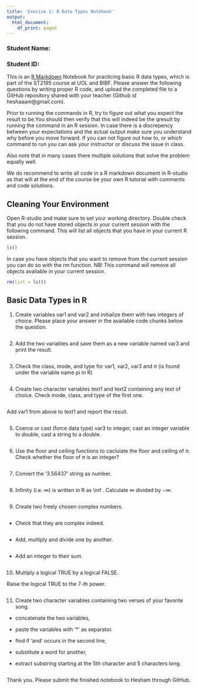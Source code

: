 ```yaml
---
title: 'Execise 1: R Data Types Notebook'
output:
  html_document:
    df_print: paged
---
```


### Student Name:

### Student ID:

This is an [R Markdown](http://rmarkdown.rstudio.com) Notebook for practicing basic R data types, which is part of the ST2195 course at UOL and BIBF.
Please answer the following questions by writing proper R code, and upload the completed file to a GitHub repository shared with your teacher (Github id heshaaam\@gmail.com).

Prior to running the commands in R, try to figure out what you expect the result to be.You should then verify that this will indeed be the qresult by running the command in an R session. In case there is a discrepency between your expectations and the actual output make sure you understand why before you move forward. If you can not figure out how to, or which command to run you can ask your instructor or discuss the issue in class.

Also note that in many cases there multiple solutions that solve the problem equally well.

We do recommend to write all code in a R markdown document in R-studio as that will at the end of the course be your own R tutorial with comments and code solutions.

## Cleaning Your Environment

Open R-studio and make sure to set your working directory. Double check that you do not have stored objects in your current session with the following command. This will list all objects that you have in your current R session.

```r
ls()
```

In case you have objects that you want to remove from the current session you can do so with the rm function. NB! This command will remove all objects available in your current session.

```r
rm(list = ls())
```

## Basic Data Types in R

1. Create variables var1 and var2 and initialize them with two integers of choice.
Please place your answer in the available code chunks below the question.

```r

```

2. Add the two variables and save them as a new variable named var3 and print the result.

```r

```

3. Check the class, mode, and type for var1, var2, var3 and $\pi$ (is found under the variable name pi in R)

```r

```

4. Create two character variables text1 and text2 containing any text of choice. Check mode, class, and type of the first one.

```r

```

Add var1 from above to text1 and report the result.

```r

```

5. Coerce or cast (force data type) var3 to integer, cast an integer variable to double, cast a string to a double.

```r

```

6. Use the floor and ceiling functions to caclulate the floor and ceiling of $\pi$.
Check whether the floor of $\pi$ is an integer?

```r

```

7. Convert the ‘3.56437’ string as number.

```r

```

8. Infinity (i.e. $\infty$) is written in R as \\inf . Calculate $\infty$ divided by $-\infty$.

```r

```

9. Create two freely chosen complex numbers.
```r

```


* Check that they are complex indeed.
```r

```


* Add, multiply and divide one by another.
```r

```


* Add an integer to their sum.
```r

```

10. Multiply a logical TRUE by a logical FALSE. 

Raise the logical TRUE to the 7-th power.

```r

```

11. Create two character variables containing two verses of your favorite song.

* concatenate the two variables,

* paste the variables with ‘*’ as separator.

* find if ‘and’ occurs in the second line,

* substitute a word for another,

* extract substring starting at the 5th character and 5 characters long.

```r

```

Thank you. Please submit the finished notebook to Hesham through GitHub.
